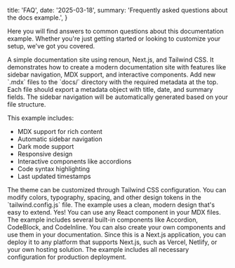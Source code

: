   title: 'FAQ',
  date: '2025-03-18',
  summary: 'Frequently asked questions about the docs example.',
}

Here you will find answers to common questions about this documentation example. Whether you're just getting started or looking to customize your setup, we've got you covered.

<Accordion title="What is this example?">
  A simple documentation site using renoun, Next.js, and Tailwind CSS. It
  demonstrates how to create a modern documentation site with features like
  sidebar navigation, MDX support, and interactive components.
</Accordion>

<Accordion title="How do I add new docs?">
  Add new `.mdx` files to the `docs/` directory with the required metadata at
  the top. Each file should export a metadata object with title, date, and
  summary fields. The sidebar navigation will be automatically generated based
  on your file structure.
</Accordion>

<Accordion title="What features are included?">
  
  This example includes: 
  
  - MDX support for rich content
  - Automatic sidebar
  navigation
  - Dark mode support
  - Responsive design
  - Interactive components
  like accordions
  - Code syntax highlighting
  - Last updated timestamps

</Accordion>

<Accordion title="How do I customize the theme?">
  The theme can be customized through Tailwind CSS configuration. You can modify
  colors, typography, spacing, and other design tokens in the
  `tailwind.config.js` file. The example uses a clean, modern design that's easy
  to extend.
</Accordion>

<Accordion title="Can I use custom components in MDX?">
  Yes! You can use any React component in your MDX files. The example includes
  several built-in components like Accordion, CodeBlock, and CodeInline. You can
  also create your own components and use them in your documentation.
</Accordion>

<Accordion title="How do I deploy this site?">
  Since this is a Next.js application, you can deploy it to any platform that
  supports Next.js, such as Vercel, Netlify, or your own hosting solution. The
  example includes all necessary configuration for production deployment.
</Accordion>

